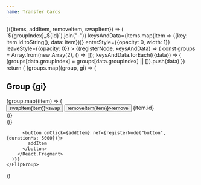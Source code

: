 ```yaml
---
name: Transfer Cards
---
```



<GroupManager groupCount={2} itemCount={1}>
  {({items, addItem, removeItem, swapItem}) => (
    <FlipGroup
      noAnimationOnMount
      changeKey={items.map(({id, groupIndex}) => `${groupIndex}_${id}`).join("-")}
      keysAndData={items.map(item => ({key: item.id.toString(), data: item}))}
      enterStyle={{opacity: 0, width: 1}}
      leaveStyle={{opacity: 0}}
    >
      {(registerNode, keysAndData) => {
        const groups = Array.from(new Array(2), () => []);
        keysAndData.forEach(({data}) => {
          (groups[data.groupIndex] = groups[data.groupIndex] || []).push(data)
        })
        return (
          <React.Fragment>
          {groups.map((group, gi) => (
            <div key={gi} ref={registerNode(`group_${gi}`, {durationMs: 5000, scaleMode: "none"})}>
              <h2>Group {gi}</h2>
              <div style={{display: "flex", flexWrap: "wrap"}}>
                {group.map((item) => (
                  <div
                    key={item.id}
                    style={{
                      width: 200,
                      height: 50,
                      backgroundColor: `hsl(${item.id * 5}, 50%, 50%)`,
                      margin: "0 10px 20px",
                      opacity: 1,
                    }}
                    ref={registerNode(item.id, {
                      durationMs: 5000,
                      parentFlipKey: `group_${gi}`
                    })}
                  >
                    <button onClick={() => swapItem(item)}>swap</button>
                    <button onClick={() => removeItem(item)}>remove</button>
                    {item.id}
                  </div>
                ))}
              </div>
            </div>
          ))}

          <button onClick={addItem} ref={registerNode("button", {durationMs: 5000})}>
            addItem
          </button>
        </React.Fragment>
      )}}
    </FlipGroup>

)}

</GroupManager>
